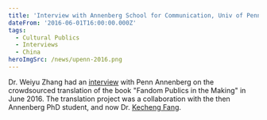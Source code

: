 ```yaml
---
title: 'Interview with Annenberg School for Communication, Univ of Pennsylvania'
dateFrom: '2016-06-01T16:00:00.000Z'
tags:
  - Cultural Publics
  - Interviews
  - China
heroImgSrc: /news/upenn-2016.png
---
```


Dr. Weiyu Zhang had an [interview](https://www.asc.upenn.edu/news-events/news/annenberg-student-and-alumna-collaborate-crowdsource-book-translation) with Penn Annenberg on the crowdsourced translation of the book "Fandom Publics in the Making" in June 2016. The translation project was a collaboration with the then Annenberg PhD student, and now Dr. [Kecheng Fang](http://www.com.cuhk.edu.hk/en-GB/people/teaching-staff/fang-kecheng).
